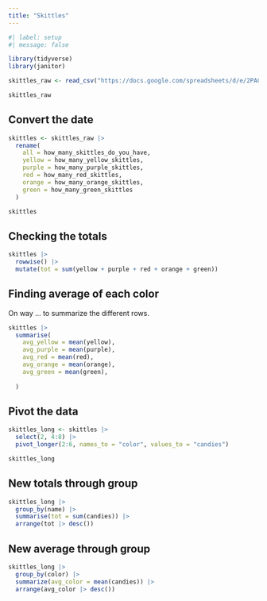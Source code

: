 ```yaml
---
title: "Skittles"
---
```


```r
#| label: setup
#| message: false

library(tidyverse)
library(janitor)
```


```r
skittles_raw <- read_csv("https://docs.google.com/spreadsheets/d/e/2PACX-1vROx6MYM-ay2beXwPkvd203SKoHUbIhk9ane5FEgTItSvq-cf3mS7UPGCWKuh3-gRupPS8Sm6Bzzd44/pub?gid=1289069364&single=true&output=csv") |> clean_names()

skittles_raw
```

## Convert the date

```r
skittles <- skittles_raw |> 
  rename(
    all = how_many_skittles_do_you_have,
    yellow = how_many_yellow_skittles,
    purple = how_many_purple_skittles,
    red = how_many_red_skittles,
    orange = how_many_orange_skittles,
    green = how_many_green_skittles
  )

skittles
```

## Checking the totals

```r
skittles |> 
  rowwise() |> 
  mutate(tot = sum(yellow + purple + red + orange + green))
```


## Finding average of each color

On way ... to summarize the different rows.

```r
skittles |> 
  summarise(
    avg_yellow = mean(yellow),
    avg_purple = mean(purple),
    avg_red = mean(red),
    avg_orange = mean(orange),
    avg_green = mean(green),
    
  )
```

## Pivot the data

```r
skittles_long <- skittles |> 
  select(2, 4:8) |> 
  pivot_longer(2:6, names_to = "color", values_to = "candies")

skittles_long
```


## New totals through group

```r
skittles_long |> 
  group_by(name) |> 
  summarise(tot = sum(candies)) |> 
  arrange(tot |> desc())
```


## New average through group

```r
skittles_long |> 
  group_by(color) |> 
  summarize(avg_color = mean(candies)) |> 
  arrange(avg_color |> desc())
```

